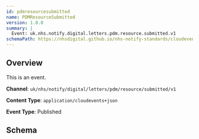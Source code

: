 ```yaml
---
id: pdmresourcesubmitted
name: PDMResourceSubmitted
version: 1.0.0
summary: |
  Event: uk.nhs.notify.digital.letters.pdm.resource.submitted.v1
schemaPath: https://nhsdigital.github.io/nhs-notify-standards/cloudevents/nhs-notify-example-event.schema.json
---
```


## Overview

This is an event.

**Channel**: `uk/nhs/notify/digital/letters/pdm/resource/submitted/v1`

**Content Type**: `application/cloudevents+json`

**Event Type**: Published

## Schema
